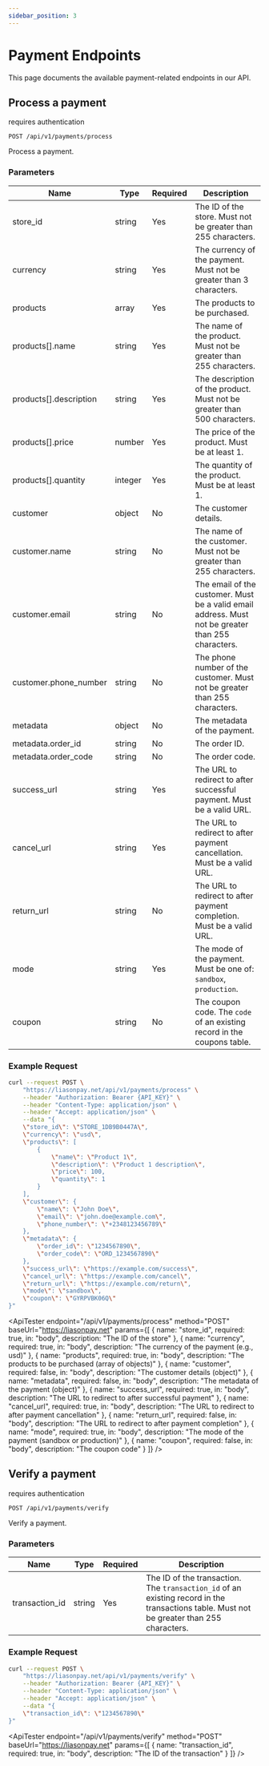 ```yaml
---
sidebar_position: 3
---
```



# Payment Endpoints

This page documents the available payment-related endpoints in our API.

## Process a payment

<span className="badge badge--primary">requires authentication</span>

```http
POST /api/v1/payments/process
```

Process a payment.

### Parameters

| Name | Type | Required | Description |
|------|------|----------|-------------|
| store_id | string | Yes | The ID of the store. Must not be greater than 255 characters. |
| currency | string | Yes | The currency of the payment. Must not be greater than 3 characters. |
| products | array | Yes | The products to be purchased. |
| products[].name | string | Yes | The name of the product. Must not be greater than 255 characters. |
| products[].description | string | Yes | The description of the product. Must not be greater than 500 characters. |
| products[].price | number | Yes | The price of the product. Must be at least 1. |
| products[].quantity | integer | Yes | The quantity of the product. Must be at least 1. |
| customer | object | No | The customer details. |
| customer.name | string | No | The name of the customer. Must not be greater than 255 characters. |
| customer.email | string | No | The email of the customer. Must be a valid email address. Must not be greater than 255 characters. |
| customer.phone_number | string | No | The phone number of the customer. Must not be greater than 255 characters. |
| metadata | object | No | The metadata of the payment. |
| metadata.order_id | string | No | The order ID. |
| metadata.order_code | string | No | The order code. |
| success_url | string | Yes | The URL to redirect to after successful payment. Must be a valid URL. |
| cancel_url | string | Yes | The URL to redirect to after payment cancellation. Must be a valid URL. |
| return_url | string | No | The URL to redirect to after payment completion. Must be a valid URL. |
| mode | string | Yes | The mode of the payment. Must be one of: `sandbox`, `production`. |
| coupon | string | No | The coupon code. The `code` of an existing record in the coupons table. |

### Example Request

```bash
curl --request POST \
    "https://liasonpay.net/api/v1/payments/process" \
    --header "Authorization: Bearer {API_KEY}" \
    --header "Content-Type: application/json" \
    --header "Accept: application/json" \
    --data "{
    \"store_id\": \"STORE_1DB9B0447A\",
    \"currency\": \"usd\",
    \"products\": [
        {
            \"name\": \"Product 1\",
            \"description\": \"Product 1 description\",
            \"price\": 100,
            \"quantity\": 1
        }
    ],
    \"customer\": {
        \"name\": \"John Doe\",
        \"email\": \"john.doe@example.com\",
        \"phone_number\": \"+2348123456789\"
    },
    \"metadata\": {
        \"order_id\": \"1234567890\",
        \"order_code\": \"ORD_1234567890\"
    },
    \"success_url\": \"https://example.com/success\",
    \"cancel_url\": \"https://example.com/cancel\",
    \"return_url\": \"https://example.com/return\",
    \"mode\": \"sandbox\",
    \"coupon\": \"GYRPVBK06Q\"
}"
```

<ApiTester 
  endpoint="/api/v1/payments/process" 
  method="POST"
  baseUrl="https://liasonpay.net" 
  params={[
    { 
      name: "store_id", 
      required: true, 
      in: "body",
      description: "The ID of the store" 
    },
    { 
      name: "currency", 
      required: true, 
      in: "body",
      description: "The currency of the payment (e.g., usd)" 
    },
    { 
      name: "products", 
      required: true, 
      in: "body",
      description: "The products to be purchased (array of objects)" 
    },
    { 
      name: "customer", 
      required: false, 
      in: "body",
      description: "The customer details (object)" 
    },
    { 
      name: "metadata", 
      required: false, 
      in: "body",
      description: "The metadata of the payment (object)" 
    },
    { 
      name: "success_url", 
      required: true, 
      in: "body",
      description: "The URL to redirect to after successful payment" 
    },
    { 
      name: "cancel_url", 
      required: true, 
      in: "body",
      description: "The URL to redirect to after payment cancellation" 
    },
    { 
      name: "return_url", 
      required: false, 
      in: "body",
      description: "The URL to redirect to after payment completion" 
    },
    { 
      name: "mode", 
      required: true, 
      in: "body",
      description: "The mode of the payment (sandbox or production)" 
    },
    { 
      name: "coupon", 
      required: false, 
      in: "body",
      description: "The coupon code" 
    }
  ]}
/>

## Verify a payment

<span className="badge badge--primary">requires authentication</span>

```http
POST /api/v1/payments/verify
```

Verify a payment.

### Parameters

| Name | Type | Required | Description |
|------|------|----------|-------------|
| transaction_id | string | Yes | The ID of the transaction. The `transaction_id` of an existing record in the transactions table. Must not be greater than 255 characters. |

### Example Request

```bash
curl --request POST \
    "https://liasonpay.net/api/v1/payments/verify" \
    --header "Authorization: Bearer {API_KEY}" \
    --header "Content-Type: application/json" \
    --header "Accept: application/json" \
    --data "{
    \"transaction_id\": \"1234567890\"
}"
```

<ApiTester 
  endpoint="/api/v1/payments/verify" 
  method="POST"
  baseUrl="https://liasonpay.net" 
  params={[
    { 
      name: "transaction_id", 
      required: true, 
      in: "body",
      description: "The ID of the transaction" 
    }
  ]}
/>

